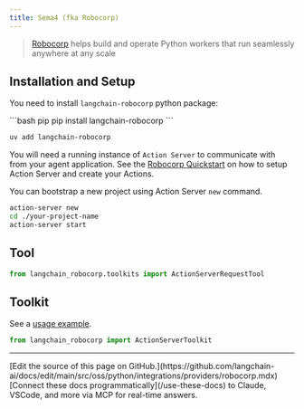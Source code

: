 ```yaml
---
title: Sema4 (fka Robocorp)
---
```


>[Robocorp](https://robocorp.com/) helps build and operate Python workers that run seamlessly anywhere at any scale


## Installation and Setup

You need to install `langchain-robocorp` python package:

<CodeGroup>
```bash pip
pip install langchain-robocorp
```

```bash uv
uv add langchain-robocorp
```
</CodeGroup>

You will need a running instance of `Action Server` to communicate with from your agent application.
See the [Robocorp Quickstart](https://github.com/robocorp/robocorp#quickstart) on how to setup Action Server and create your Actions.

You can bootstrap a new project using Action Server `new` command.

```bash
action-server new
cd ./your-project-name
action-server start
```

## Tool

```python
from langchain_robocorp.toolkits import ActionServerRequestTool
```

## Toolkit

See a [usage example](/oss/python/integrations/tools/robocorp).

```python
from langchain_robocorp import ActionServerToolkit
```

---

<Callout icon="pen-to-square" iconType="regular">
    [Edit the source of this page on GitHub.](https://github.com/langchain-ai/docs/edit/main/src/oss/python/integrations/providers/robocorp.mdx)
</Callout>
<Tip icon="terminal" iconType="regular">
    [Connect these docs programmatically](/use-these-docs) to Claude, VSCode, and more via MCP for    real-time answers.
</Tip>
